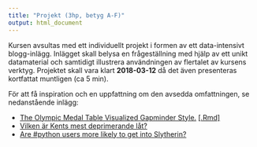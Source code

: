 ```yaml
---
title: "Projekt (3hp, betyg A-F)"
output: html_document
---
```


Kursen avsultas med ett individuellt projekt i formen av ett data-intensivt blogg-inlägg. Inlägget skall belysa en frågeställning med hjälp av ett unikt datamaterial och samtidigt illustrera användningen av flertalet av kursens verktyg. Projektet skall vara klart **2018-03-12** då det även presenteras kortfattat muntligen (ca 5 min).

För att få inspiration och en uppfattning om den avsedda omfattningen, se nedanstående inlägg:

* [The Olympic Medal Table Visualized Gapminder Style.](http://staff.math.su.se/hoehle/blog/2016/08/21/gapMedal.html) [[.Rmd]](https://github.com/hoehleatsu/hoehleatsu.github.io/blob/master/_source/2016-08-21-gapMedal.Rmd)
* [Vilken är Kents mest deprimerande låt?](http://dataland.rbind.io/2017/10/15/vilken-%C3%A4r-kents-mest-deprimerande-lat/)
* [Are #python users more likely to get into Slytherin?](http://www.masalmon.eu/2018/01/01/sortinghat/)